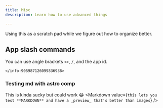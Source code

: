 ```yaml
---
title: Misc
description: Learn how to use advanced things

---
```



Using this as a scratch pad while we figure out how to organize better.


## App slash commands

You can use angle brackets `<>`, `/`, and the app id.
```
</info:905987126099836938>
```

### Testing md with astro comp
This is kinda sucky but could work 😂
<Markdown value={`this lets you test **MARKDOWN** and have a _preview_ that's better than images`} />

